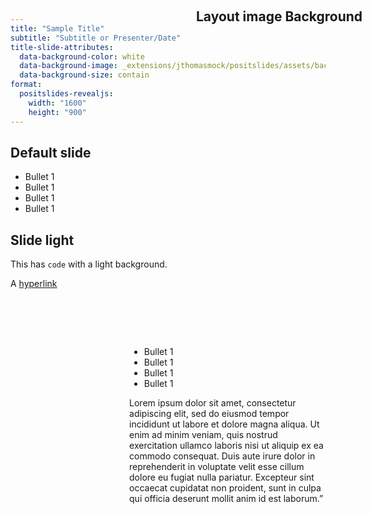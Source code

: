 ```yaml
---
title: "Sample Title"
subtitle: "Subtitle or Presenter/Date"
title-slide-attributes: 
  data-background-color: white
  data-background-image: _extensions/jthomasmock/positslides/assets/backgrounds/sample-title-slide-option-1.png
  data-background-size: contain
format:
  positslides-revealjs: 
    width: "1600"
    height: "900"
---
```


## Default slide

- Bullet 1
- Bullet 1
- Bullet 1
- Bullet 1

## Slide light

This has `code` with a light background.

A [hyperlink](https://posit.co)

## {background-image="_extensions/jthomasmock/positslides/assets/backgrounds/30-70-dark.png" background-size="contain"}

<h2 style="position: absolute; top: 25px; left: 525px;">Layout image Background</h2>

<br>
<br>

:::: {.columns}

::: {.column width="35%"}
&nbsp;
:::

::: {.column width="65%"}
- Bullet 1
- Bullet 1
- Bullet 1
- Bullet 1

Lorem ipsum dolor sit amet, consectetur adipiscing elit, sed do eiusmod tempor incididunt ut labore et dolore magna aliqua. Ut enim ad minim veniam, quis nostrud exercitation ullamco laboris nisi ut aliquip ex ea commodo consequat. Duis aute irure dolor in reprehenderit in voluptate velit esse cillum dolore eu fugiat nulla pariatur. Excepteur sint occaecat cupidatat non proident, sunt in culpa qui officia deserunt mollit anim id est laborum."
:::

::::
